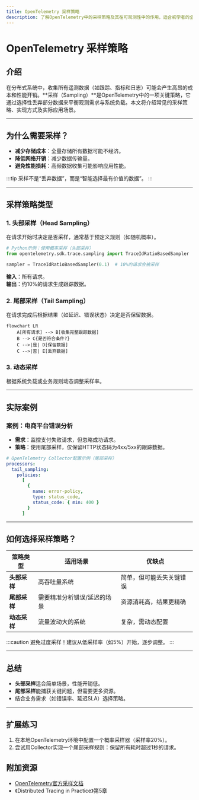 ```yaml
---
title: OpenTelemetry 采样策略
description: 了解OpenTelemetry中的采样策略及其在可观测性中的作用，适合初学者的全面指南。
---
```


# OpenTelemetry 采样策略

## 介绍

在分布式系统中，收集所有遥测数据（如跟踪、指标和日志）可能会产生高昂的成本和性能开销。**采样（Sampling）**是OpenTelemetry中的一项关键策略，它通过选择性丢弃部分数据来平衡观测需求与系统负载。本文将介绍常见的采样策略、实现方式及实际应用场景。

---

## 为什么需要采样？

- **减少存储成本**：全量存储所有数据可能不经济。
- **降低网络开销**：减少数据传输量。
- **避免性能损耗**：高频数据收集可能影响应用性能。

:::tip
采样不是“丢弃数据”，而是“智能选择最有价值的数据”。
:::

---

## 采样策略类型

### 1. 头部采样（Head Sampling）
在请求开始时决定是否采样，通常基于预定义规则（如随机概率）。

```python
# Python示例：使用概率采样（头部采样）
from opentelemetry.sdk.trace.sampling import TraceIdRatioBasedSampler

sampler = TraceIdRatioBasedSampler(0.1)  # 10%的请求会被采样
```

**输入**：所有请求。<br />
**输出**：约10%的请求生成跟踪数据。

### 2. 尾部采样（Tail Sampling）
在请求完成后根据结果（如延迟、错误状态）决定是否保留数据。

```mermaid
flowchart LR
    A[所有请求] --> B[收集完整跟踪数据]
    B --> C{是否符合条件?}
    C -->|是| D[保留数据]
    C -->|否| E[丢弃数据]
```

### 3. 动态采样
根据系统负载或业务规则动态调整采样率。

---

## 实际案例

### 案例：电商平台错误分析
- **需求**：监控支付失败请求，但忽略成功请求。
- **策略**：使用尾部采样，仅保留HTTP状态码为4xx/5xx的跟踪数据。

```yaml
# OpenTelemetry Collector配置示例（尾部采样）
processors:
  tail_sampling:
    policies:
      [
        {
          name: error-policy,
          type: status_code,
          status_code: { min: 400 }
        }
      ]
```

---

## 如何选择采样策略？

| 策略类型       | 适用场景                          | 优缺点                     |
|----------------|-----------------------------------|----------------------------|
| **头部采样**   | 高吞吐量系统                      | 简单，但可能丢失关键错误   |
| **尾部采样**   | 需要精准分析错误/延迟的场景       | 资源消耗高，结果更精确     |
| **动态采样**   | 流量波动大的系统                  | 复杂，需动态配置           |

:::caution
避免过度采样！建议从低采样率（如5%）开始，逐步调整。
:::

---

## 总结

- **头部采样**适合简单场景，性能开销低。
- **尾部采样**能捕获关键问题，但需要更多资源。
- 结合业务需求（如错误率、延迟SLA）选择策略。

---

## 扩展练习

1. 在本地OpenTelemetry环境中配置一个概率采样器（采样率20%）。
2. 尝试用Collector实现一个尾部采样规则：保留所有耗时超过1秒的请求。

## 附加资源

- [OpenTelemetry官方采样文档](https://opentelemetry.io/docs/concepts/sampling/)
- 《Distributed Tracing in Practice》第5章